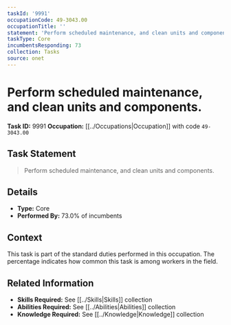 ```yaml
---
taskId: '9991'
occupationCode: 49-3043.00
occupationTitle: ''
statement: 'Perform scheduled maintenance, and clean units and components.'
taskType: Core
incumbentsResponding: 73
collection: Tasks
source: onet
---
```

# Perform scheduled maintenance, and clean units and components.

**Task ID:** 9991
**Occupation:** [[../Occupations|Occupation]] with code `49-3043.00`

## Task Statement

> Perform scheduled maintenance, and clean units and components.

## Details

- **Type:** Core
- **Performed By:** 73.0% of incumbents

## Context

This task is part of the standard duties performed in this occupation. The percentage indicates how common this task is among workers in the field.

## Related Information

- **Skills Required:** See [[../Skills|Skills]] collection
- **Abilities Required:** See [[../Abilities|Abilities]] collection
- **Knowledge Required:** See [[../Knowledge|Knowledge]] collection
